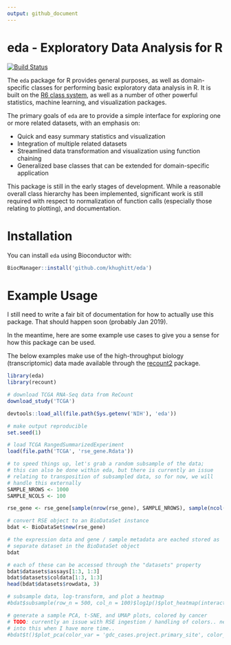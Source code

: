 ```yaml
---
output: github_document
---
```


# eda - Exploratory Data Analysis for R

[![Build Status](https://travis-ci.org/khughitt/eda.svg?branch=master)](https://travis-ci.org/khughitt/eda)

The `eda` package for R provides general purposes, as well as domain-specific classes for
performing basic exploratory data analysis in R. It is built on the [R6 class
system](https://cran.r-project.org/web/packages/R6/index.html), as well as a number of other
powerful statistics, machine learning, and visualization packages.

The primary goals of `eda` are to provide a simple interface for exploring one or more related
datasets, with an emphasis on:

- Quick and easy summary statistics and visualization
- Integration of multiple related datasets
- Streamlined data transformation and visualization using function chaining
- Generalized base classes that can be extended for domain-specific application

This package is still in the early stages of development. While a reasonable overall class
hierarchy has been implemented, significant work is still required with respect to normalization of
function calls (especially those relating to plotting), and documentation.

# Installation

You can install `eda` using Bioconductor with:

```r
BiocManager::install('github.com/khughitt/eda')
```

# Example Usage

I still need to write a fair bit of documentation for how to actually use this package. That should
happen soon (probably Jan 2019).

In the meantime, here are some example use cases to give you a sense for how this package can be
used.

The below examples make use of the high-throughput biology (transcriptomic) data made available 
through the [recount2](http://bioconductor.org/packages/release/bioc/html/recount.html) package.

```r
library(eda)
library(recount)

# download TCGA RNA-Seq data from ReCount
download_study('TCGA')
```

```r
devtools::load_all(file.path(Sys.getenv('NIH'), 'eda'))
```

```r
# make output reproducible
set.seed(1)

# load TCGA RangedSummarizedExperiment
load(file.path('TCGA', 'rse_gene.Rdata'))

# to speed things up, let's grab a random subsample of the data;
# this can also be done within eda, but there is currently an issue
# relating to transposition of subsampled data, so for now, we will
# handle this externally
SAMPLE_NROWS <- 1000
SAMPLE_NCOLS <- 100

rse_gene <- rse_gene[sample(nrow(rse_gene), SAMPLE_NROWS), sample(ncol(rse_gene), SAMPLE_NCOLS)]

# convert RSE object to an BioDataSet instance
bdat <- BioDataSet$new(rse_gene)

# the expression data and gene / sample metadata are eached stored as
# separate dataset in the BioDataSet object
bdat

# each of these can be accessed through the "datasets" property
bdat$datasets$assays[1:3, 1:3]
bdat$datasets$coldata[1:3, 1:3]
head(bdat$datasets$rowdata, 3)

# subsample data, log-transform, and plot a heatmap
#bdat$subsample(row_n = 500, col_n = 100)$log1p()$plot_heatmap(interactive = FALSE)

# generate a sample PCA, t-SNE, and UMAP plots, colored by cancer 
# TODO: currently an issue with RSE ingestion / handling of colors.. need to look
# into this when I have more time..
#bdat$t()$plot_pca(color_var = 'gdc_cases.project.primary_site', color_key = 'coldata')
```




